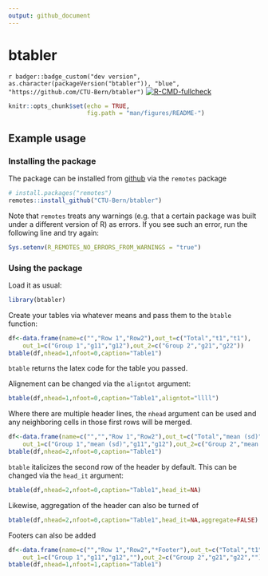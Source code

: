 ```yaml
---
output: github_document
---
```


<!-- README.md is generated from README.Rmd. Please edit that file -->

# btabler

`r badger::badge_custom("dev version", as.character(packageVersion("btabler")), "blue", "https://github.com/CTU-Bern/btabler")`
[![R-CMD-fullcheck](https://github.com/CTU-Bern/btabler/actions/workflows/R-CMD-full.yaml/badge.svg)](https://github.com/CTU-Bern/btabler/actions/workflows/R-CMD-full.yaml)


```r
knitr::opts_chunk$set(echo = TRUE,
                      fig.path = "man/figures/README-")
```

## Example usage 

### Installing the package

The package can be installed from [github](https://github.com/CTU-Bern/btabler) via the `remotes` package

```r
# install.packages("remotes")
remotes::install_github("CTU-Bern/btabler")
```

Note that `remotes` treats any warnings (e.g. that a certain package was built under a different version of R) as errors. If you see such an error, run the following line and try again:

```r
Sys.setenv(R_REMOTES_NO_ERRORS_FROM_WARNINGS = "true")
```

### Using the package 
Load it as usual:
```r
library(btabler)
```

Create your tables via whatever means and pass them to the `btable` function:
```r
df<-data.frame(name=c("","Row 1","Row2"),out_t=c("Total","t1","t1"),
    out_1=c("Group 1","g11","g12"),out_2=c("Group 2","g21","g22"))
btable(df,nhead=1,nfoot=0,caption="Table1")
```
`btable` returns the latex code for the table you passed.

Alignement can be changed via the `aligntot` argument:
```r
btable(df,nhead=1,nfoot=0,caption="Table1",aligntot="llll")
```

Where there are multiple header lines, the `nhead` argument can be used and any neighboring cells in those first rows will be merged. 
```r
df<-data.frame(name=c("","","Row 1","Row2"),out_t=c("Total","mean (sd)","t1","t1"),
    out_1=c("Group 1","mean (sd)","g11","g12"),out_2=c("Group 2","mean (sd)","g21","g22"))
btable(df,nhead=2,nfoot=0,caption="Table1")
```
`btable` italicizes the second row of the header by default. This can be changed via the `head_it` argument:
```r
btable(df,nhead=2,nfoot=0,caption="Table1",head_it=NA)
```
Likewise, aggregation of the header can also be turned of
```r
btable(df,nhead=2,nfoot=0,caption="Table1",head_it=NA,aggregate=FALSE)
```
Footers can also be added
```r
df<-data.frame(name=c("","Row 1","Row2","*Footer"),out_t=c("Total","t1","t1",""),
    out_1=c("Group 1","g11","g12",""),out_2=c("Group 2","g21","g22",""))
btable(df,nhead=1,nfoot=1,caption="Table1")
```


